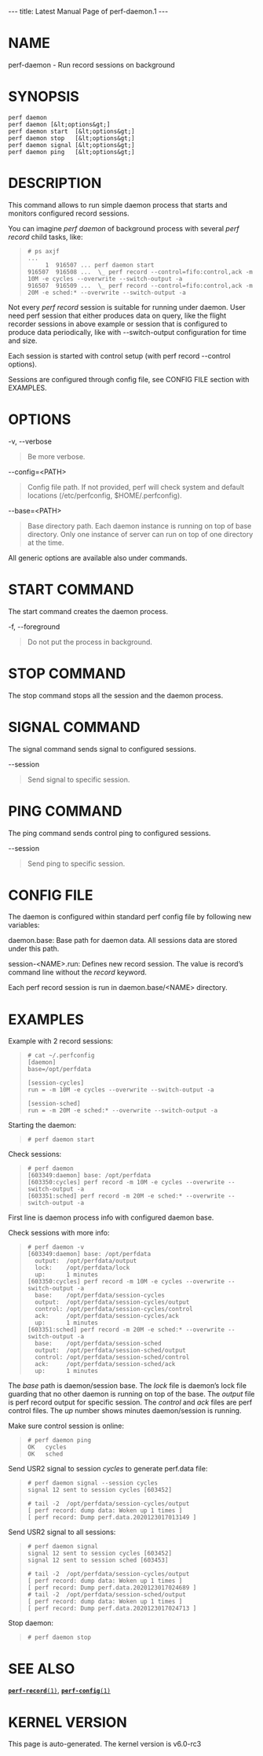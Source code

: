 ---
title: Latest Manual Page of perf-daemon.1
---


= NAME =

perf-daemon - Run record sessions on background

= SYNOPSIS =

<pre>perf daemon
perf daemon [&lt;options&gt;]
perf daemon start  [&lt;options&gt;]
perf daemon stop   [&lt;options&gt;]
perf daemon signal [&lt;options&gt;]
perf daemon ping   [&lt;options&gt;]</pre>
= DESCRIPTION =

This command allows to run simple daemon process that starts and monitors configured record sessions.

You can imagine ''perf daemon'' of background process with several ''perf record'' child tasks, like:

<blockquote><pre># ps axjf
...
     1  916507 ... perf daemon start
916507  916508 ...  \_ perf record --control=fifo:control,ack -m 10M -e cycles --overwrite --switch-output -a
916507  916509 ...  \_ perf record --control=fifo:control,ack -m 20M -e sched:* --overwrite --switch-output -a</pre></blockquote>
Not every ''perf record'' session is suitable for running under daemon. User need perf session that either produces data on query, like the flight recorder sessions in above example or session that is configured to produce data periodically, like with --switch-output configuration for time and size.

Each session is started with control setup (with perf record --control options).

Sessions are configured through config file, see CONFIG FILE section with EXAMPLES.

= OPTIONS =

-v, --verbose

<blockquote>Be more verbose.
</blockquote>
--config=&lt;PATH&gt;

<blockquote>Config file path. If not provided, perf will check system and default locations (/etc/perfconfig, $HOME/.perfconfig).
</blockquote>
--base=&lt;PATH&gt;

<blockquote>Base directory path. Each daemon instance is running on top of base directory. Only one instance of server can run on top of one directory at the time.
</blockquote>
All generic options are available also under commands.

= START COMMAND =

The start command creates the daemon process.

-f, --foreground

<blockquote>Do not put the process in background.
</blockquote>
= STOP COMMAND =

The stop command stops all the session and the daemon process.

= SIGNAL COMMAND =

The signal command sends signal to configured sessions.

--session

<blockquote>Send signal to specific session.
</blockquote>
= PING COMMAND =

The ping command sends control ping to configured sessions.

--session

<blockquote>Send ping to specific session.
</blockquote>
= CONFIG FILE =

The daemon is configured within standard perf config file by following new variables:

daemon.base: Base path for daemon data. All sessions data are stored under this path.

session-&lt;NAME&gt;.run: Defines new record session. The value is record’s command line without the ''record'' keyword.

Each perf record session is run in daemon.base/&lt;NAME&gt; directory.

= EXAMPLES =

Example with 2 record sessions:

<blockquote><pre># cat ~/.perfconfig
[daemon]
base=/opt/perfdata

[session-cycles]
run = -m 10M -e cycles --overwrite --switch-output -a

[session-sched]
run = -m 20M -e sched:* --overwrite --switch-output -a</pre></blockquote>
Starting the daemon:

<blockquote><pre># perf daemon start</pre></blockquote>
Check sessions:

<blockquote><pre># perf daemon
[603349:daemon] base: /opt/perfdata
[603350:cycles] perf record -m 10M -e cycles --overwrite --switch-output -a
[603351:sched] perf record -m 20M -e sched:* --overwrite --switch-output -a</pre></blockquote>
First line is daemon process info with configured daemon base.

Check sessions with more info:

<blockquote><pre># perf daemon -v
[603349:daemon] base: /opt/perfdata
  output:  /opt/perfdata/output
  lock:    /opt/perfdata/lock
  up:      1 minutes
[603350:cycles] perf record -m 10M -e cycles --overwrite --switch-output -a
  base:    /opt/perfdata/session-cycles
  output:  /opt/perfdata/session-cycles/output
  control: /opt/perfdata/session-cycles/control
  ack:     /opt/perfdata/session-cycles/ack
  up:      1 minutes
[603351:sched] perf record -m 20M -e sched:* --overwrite --switch-output -a
  base:    /opt/perfdata/session-sched
  output:  /opt/perfdata/session-sched/output
  control: /opt/perfdata/session-sched/control
  ack:     /opt/perfdata/session-sched/ack
  up:      1 minutes</pre></blockquote>
The ''base'' path is daemon/session base. The ''lock'' file is daemon’s lock file guarding that no other daemon is running on top of the base. The ''output'' file is perf record output for specific session. The ''control'' and ''ack'' files are perf control files. The ''up'' number shows minutes daemon/session is running.

Make sure control session is online:

<blockquote><pre># perf daemon ping
OK   cycles
OK   sched</pre></blockquote>
Send USR2 signal to session ''cycles'' to generate perf.data file:

<blockquote><pre># perf daemon signal --session cycles
signal 12 sent to session cycles [603452]

# tail -2  /opt/perfdata/session-cycles/output
[ perf record: dump data: Woken up 1 times ]
[ perf record: Dump perf.data.2020123017013149 ]</pre></blockquote>
Send USR2 signal to all sessions:

<blockquote><pre># perf daemon signal
signal 12 sent to session cycles [603452]
signal 12 sent to session sched [603453]

# tail -2  /opt/perfdata/session-cycles/output
[ perf record: dump data: Woken up 1 times ]
[ perf record: Dump perf.data.2020123017024689 ]
# tail -2  /opt/perfdata/session-sched/output
[ perf record: dump data: Woken up 1 times ]
[ perf record: Dump perf.data.2020123017024713 ]</pre></blockquote>
Stop daemon:

<blockquote><pre># perf daemon stop</pre></blockquote>
= SEE ALSO =

[[Latest Manual Page of perf-record.1|<tt>'''perf-record'''(1)</tt>]], [[Latest Manual Page of perf-config.1|<tt>'''perf-config'''(1)</tt>]]


= KERNEL VERSION =

This page is auto-generated.  The kernel version is v6.0-rc3